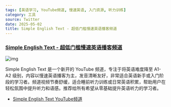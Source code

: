 ```yaml
---
tags: [英语学习, YouTube频道, 慢速英语, 入门资源, 听力训练]
category: 工具
source: Twitter
date: 2025-05-02
title: Simple English Text - 超低门槛慢速英语播客频道
---
```


### [Simple English Text - 超低门槛慢速英语播客频道](https://twitter-thread.com/t/1918275320643502360)

![img](https://img.mengpeng.tech/i/2025/05/06/68195ff7bca9d.webp)

Simple English Text 是一个新开的 YouTube 频道，专注于将英语难度降至 A1-A2 级别，内容以慢速英语播客为主，发音清晰友好，非常适合英语新手或入门阶段的学习者。频道视频节奏舒缓，适合睡前听力训练或日常英语积累，帮助用户在轻松氛围中提升听力和语感。推荐给所有希望从零基础提升英语听力的学习者。
- [Simple English Text YouTube频道](https://www.youtube.com/@SimpleEnglishText)